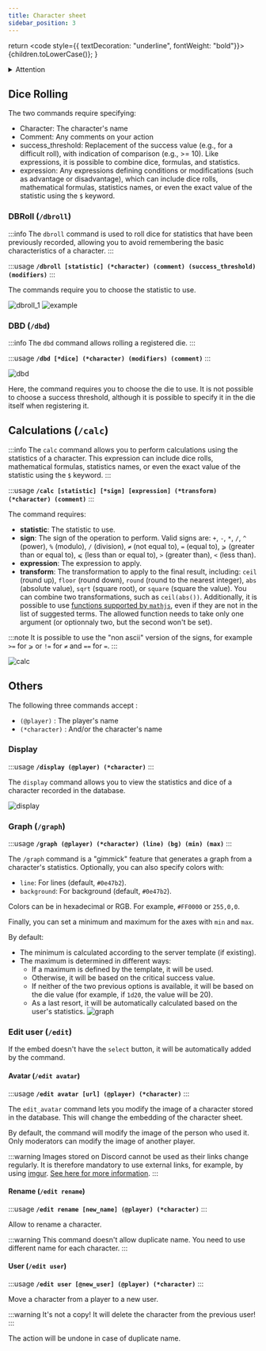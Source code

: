 ```yaml
---
title: Character sheet
sidebar_position: 3
---
```


  return <code style={{ textDecoration: "underline", fontWeight: "bold"}}>{children.toLowerCase()}</code>;
}


<details id="danger">
  <summary><Iconify icon="solar:danger-bold" height="26" class="danger-summary"/>Attention</summary>
  {}
   By default, all commands are disabled and must be enabled in the server's configuration panel.
   ![](/assets/tuto/allow_commands_1.png)
   ![](/assets/tuto/allow_commands_2.png)
   ![](/assets/tuto/allow_commands_3.png)
   ![](/assets/tuto/allow_commands_4.png)
   ![](/assets/tuto/allow_commands_5.png)
</details> 

## Dice Rolling

The two commands require specifying:
- <CL>Character</CL>: The character's name
- <CL>Comment</CL>: Any comments on your action
- <CL>success_threshold</CL>: Replacement of the success value (e.g., for a difficult roll), with indication of comparison (e.g., >= 10). Like expressions, it is possible to combine dice, formulas, and statistics.
- <CL>expression</CL>: Any expressions defining conditions or modifications (such as advantage or disadvantage), which can include dice rolls, mathematical formulas, statistics names, or even the exact value of the statistic using the `$` keyword.

### DBRoll (`/dbroll`)

:::info
The `dbroll` command is used to roll dice for statistics that have been previously recorded, allowing you to avoid remembering the basic characteristics of a character.
:::

:::usage
**`/dbroll [statistic] (*character) (comment) (success_threshold) (modifiers)`**
:::

The commands require you to choose the statistic to use.

![dbroll_1](/assets/rolls/db/dbroll_autocomplete.png)
![example](/assets/rolls/db/example.png)

### DBD (`/dbd`)

:::info
The `dbd` command allows rolling a registered die.
:::

:::usage
**`/dbd [*dice] (*character) (modifiers) (comment)`**
:::

![dbd](/assets/rolls/db/dbd_example.png)

Here, the command requires you to choose the die to use. It is not possible to choose a success threshold, although it is possible to specify it in the die itself when registering it.

## Calculations (`/calc`)

:::info
The `calc` command allows you to perform calculations using the statistics of a character.
This expression can include dice rolls, mathematical formulas, statistics names, or even the exact value of the statistic using the `$` keyword.
:::

:::usage
**`/calc [statistic] [*sign] [expression] (*transform) (*character) (comment)`**
:::

The command requires:
- **<CL>statistic</CL>**: The statistic to use.  
- **<CL>sign</CL>**: The sign of the operation to perform. Valid signs are: `+`, `-`, `*`, `/`, `^` (power), `%` (modulo), `/` (division), `≠` (not equal to), `=` (equal to), `⩾` (greater than or equal to), `⩽` (less than or equal to), `>` (greater than), `<` (less than).  
- **<CL>expression</CL>**: The expression to apply.  
- **<CL>transform</CL>**: The transformation to apply to the final result, including: `ceil` (round up), `floor` (round down), `round` (round to the nearest integer), `abs` (absolute value), `sqrt` (square root), or `square` (square the value). You can combine two transformations, such as `ceil(abs())`. Additionally, it is possible to use [functions supported by `mathjs`](https://mathjs.org/docs/reference/functions.html), even if they are not in the list of suggested terms. The allowed function needs to take only one argument (or optionnaly two, but the second won't be set).

:::note
It is possible to use the "non ascii" version of the signs, for example `>=` for `⩾` or `!=` for `≠` and `==` for `=`.
:::

![calc](/assets/rolls/db/calc.png)


## Others

The following three commands accept :
- `(@player)` : The player's name
- `(*character)` : And/or the character's name

### Display

:::usage
**`/display (@player) (*character)`**
:::

The `display` command allows you to view the statistics and dice of a character recorded in the database. 

![display](/assets/rolls/db/display_ex.png)

### Graph (`/graph`)

:::usage
**`/graph (@player) (*character) (line) (bg) (min) (max)`**
:::

The `/graph` command is a "gimmick" feature that generates a graph from a character's statistics. 
Optionally, you can also specify colors with:
- `line`: For lines (default, `#0e47b2`).
- `background`: For background (default, `#0e47b2`).

Colors can be in hexadecimal or RGB. For example, `#FF0000` or `255,0,0`.

Finally, you can set a minimum and maximum for the axes with `min` and `max`.

By default:
- The minimum is calculated according to the server template (if existing).
- The maximum is determined in different ways:
   - If a maximum is defined by the template, it will be used.
   - Otherwise, it will be based on the critical success value.
   - If neither of the two previous options is available, it will be based on the die value (for example, if `1d20`, the value will be 20).
   - As a last resort, it will be automatically calculated based on the user's statistics.
![graph](/assets/graph.jpg)

### Edit user (`/edit`)
If the embed doesn't have the `select` button, it will be automatically added by the command.

#### Avatar (`/edit avatar`)
:::usage
**`/edit avatar [url] (@player) (*character)`**
:::

The `edit_avatar` command lets you modify the image of a character stored in the database.
This will change the embedding of the character sheet.

By default, the command will modify the image of the person who used it. Only moderators can modify the image of another player.

:::warning
Images stored on Discord cannot be used as their links change regularly. It is therefore mandatory to use external links, for example, by using [imgur](https://imgur.com/).
[See here for more information](https://www.bleepingcomputer.com/news/security/discord-will-switch-to-temporary-file-links-to-block-malware-delivery/).
:::

#### Rename (`/edit rename`)
:::usage
**`/edit rename [new_name] (@player) (*character)`**
:::

Allow to rename a character.

:::warning
This command doesn't allow duplicate name. You need to use different name for each character.
:::

#### User (`/edit user`)

:::usage
**`/edit user [@new_user] (@player) (*character)`**
:::

Move a character from a player to a new user. 

:::warning
It's not a copy! It will delete the character from the previous user!
:::

The action will be undone in case of duplicate name.